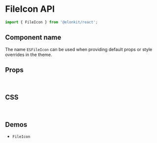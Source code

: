
<Meta title="Components API/FileIcon" />

# FileIcon API

```js
import { FileIcon } from '@elonkit/react';
```

## Component name

The name `ESFileIcon` can be used when providing default props or style overrides in the theme.

## Props

<InterfaceTable variant="props" name="FileIconProps" />

<br />

## CSS

<InterfaceTable variant="css" name="FileIconClasses" />

<br />

## Demos

<ul>
  <li>
    <LinkTo kind="components-FileIcon" story="demo">
      <code>FileIcon</code>
    </LinkTo>
  </li>
</ul>
